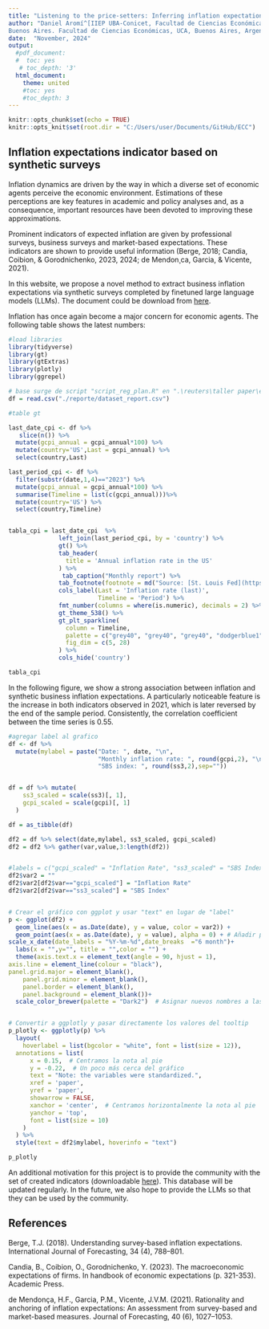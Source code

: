```yaml
---
title: "Listening to the price-setters: Inferring inflation expectations from synthetic surveys"
author: "Daniel Aromí^[IIEP UBA-Conicet, Facultad de Ciencias Económicas, Univ. de
Buenos Aires. Facultad de Ciencias Económicas, UCA, Buenos Aires, Argentina. aromi.daniel@gmail.com], Paula Bonel^[IIEP UBA-Conicet, Facultad de Ciencias Económicas, Univ. de Buenos Aires. Facultad de Ciencias Económicas, UCA, Buenos Aires, Argentina. mpaulabonel@gmail.com], Llada Martin^[IIEP UBA-Conicet, Facultad de Ciencias Económicas, Univ. de Buenos Aires. lladamartin@gmail.com]"
date:  "November, 2024"
output:
  #pdf_document:
  #  toc: yes
   # toc_depth: '3'
  html_document:
    theme: united
    #toc: yes
    #toc_depth: 3
---
```


```r
knitr::opts_chunk$set(echo = TRUE)
knitr::opts_knit$set(root.dir = "C:/Users/user/Documents/GitHub/ECC")
```


## Inflation expectations indicator based on synthetic surveys
Inflation dynamics are driven by the way in which a diverse set of economic agents
perceive the economic environment. Estimations of these perceptions are key features in academic and policy analyses and, as a consequence, important resources have been devoted to improving these approximations.

Prominent indicators of expected inflation are given by professional surveys, business surveys and market-based expectations. These indicators are shown to
provide useful information (Berge, 2018; Candia, Coibion, & Gorodnichenko, 2023,
2024; de Mendon¸ca, Garcia, & Vicente, 2021).

In this website, we propose a novel method to extract business inflation expectations via synthetic surveys completed by finetuned large language models (LLMs). The document could be download from [here](https://papers.ssrn.com/sol3/papers.cfm?abstract_id=4955056).

Inflation has once again become a major concern for economic agents. The following table shows the latest numbers:

```r
#load libraries
library(tidyverse)
library(gt)
library(gtExtras)
library(plotly)
library(ggrepel)
```

```r
# base surge de script "script_reg_plan.R" en ".\reuters\taller paper\ejercicio"
df = read.csv("./reporte/dataset_report.csv")
```


```r
#table gt 

last_date_cpi <- df %>% 
   slice(n()) %>% 
  mutate(gcpi_annual = gcpi_annual*100) %>%
  mutate(country='US',Last = gcpi_annual) %>%
  select(country,Last)

last_period_cpi <- df %>% 
  filter(substr(date,1,4)=="2023") %>% 
  mutate(gcpi_annual = gcpi_annual*100) %>%
  summarise(Timeline = list(c(gcpi_annual)))%>%
  mutate(country='US') %>%
  select(country,Timeline)


tabla_cpi = last_date_cpi  %>% 
              left_join(last_period_cpi, by = 'country') %>% 
              gt() %>% 
              tab_header(
                title = 'Annual inflation rate in the US'
              ) %>% 
               tab_caption("Monthly report") %>%
              tab_footnote(footnote = md("Source: [St. Louis Fed](https://fred.stlouisfed.org/series/CPIAUCSL)")) %>%
              cols_label(Last = 'Inflation rate (last)',
                         Timeline = 'Period') %>%
              fmt_number(columns = where(is.numeric), decimals = 2) %>%
              gt_theme_538() %>% 
              gt_plt_sparkline(
                column = Timeline,
                palette = c("grey40", "grey40", "grey40", "dodgerblue1", "grey40"),
                fig_dim = c(5, 28)
              ) %>%
              cols_hide('country')


```
```r
tabla_cpi
```

In the following figure, we show a strong association between inflation and synthetic business inflation expectations. A particularly noticeable feature is the increase in both indicators observed in 2021, which is later reversed by the end of the sample period. Consistently, the correlation coefficient between the time series is 0.55.

```r

#agregar label al grafico
df <- df %>%
  mutate(mylabel = paste("Date: ", date, "\n",
                         "Monthly inflation rate: ", round(gcpi,2), "\n",
                         "SBS index: ", round(ss3,2),sep=""))


df = df %>% mutate(
    ss3_scaled = scale(ss3)[, 1],
    gcpi_scaled = scale(gcpi)[, 1]  
  )

df = as_tibble(df)

df2 = df %>% select(date,mylabel, ss3_scaled, gcpi_scaled)
df2 = df2 %>% gather(var,value,3:length(df2))


#labels = c("gcpi_scaled" = "Inflation Rate", "ss3_scaled" = "SBS Index")
df2$var2 = ""
df2$var2[df2$var=="gcpi_scaled"] = "Inflation Rate"
df2$var2[df2$var=="ss3_scaled"] = "SBS Index"


# Crear el gráfico con ggplot y usar "text" en lugar de "label"
p <- ggplot(df2) +
  geom_line(aes(x = as.Date(date), y = value, color = var2)) +
  geom_point(aes(x = as.Date(date), y = value), alpha = 0) + # Añadir puntos invisibles para que plotly pueda leer los 'hover'
scale_x_date(date_labels = "%Y-%m-%d",date_breaks  ="6 month")+ 
  labs(x = "",y="", title = "",color = "") +
  theme(axis.text.x = element_text(angle = 90, hjust = 1),
axis.line = element_line(colour = "black"),
panel.grid.major = element_blank(),
    panel.grid.minor = element_blank(),
    panel.border = element_blank(),
    panel.background = element_blank())+
  scale_color_brewer(palette = "Dark2")  # Asignar nuevos nombres a las categorías


# Convertir a ggplotly y pasar directamente los valores del tooltip
p_plotly <- ggplotly(p) %>%
  layout(
    hoverlabel = list(bgcolor = "white", font = list(size = 12)),
  annotations = list(
      x = 0.15,  # Centramos la nota al pie
      y = -0.22,  # Un poco más cerca del gráfico
      text = "Note: the variables were standardized.",
      xref = 'paper',
      yref = 'paper',
      showarrow = FALSE,
      xanchor = 'center',  # Centramos horizontalmente la nota al pie
      yanchor = 'top',
      font = list(size = 10)
    )
  ) %>%
  style(text = df2$mylabel, hoverinfo = "text")


```


```r
p_plotly
```

An additional motivation for this project is to provide the community with the set of created indicators (downloadable [here]()). This database will be updated regularly. In the future, we also hope to provide the LLMs so that they can be used by the community.


## References
Berge, T.J. (2018). Understanding survey-based inflation expectations. International Journal of Forecasting, 34 (4), 788–801.

Candia, B., Coibion, O., Gorodnichenko, Y. (2023). The macroeconomic expectations
of firms. In handbook of economic expectations (p. 321-353). Academic Press.

de Mendonça, H.F., Garcia, P.M., Vicente, J.V.M. (2021). Rationality and anchoring
of inflation expectations: An assessment from survey-based and market-based
measures. Journal of Forecasting, 40 (6), 1027–1053.